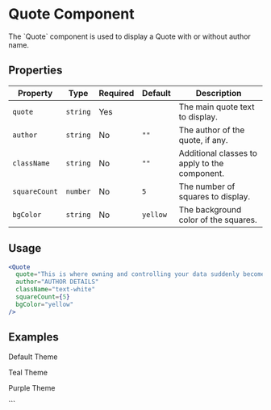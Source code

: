 
# Quote Component

<div className="component-guide text-white">
<p>The `Quote` component is used to display a Quote with or without author name.</p>

## Properties

| Property      | Type     | Required | Default  | Description                                   |
| ------------- | -------- | -------- | -------- | --------------------------------------------- |
| `quote`       | `string` | Yes      |          | The main quote text to display.               |
| `author`      | `string` | No       | `""`     | The author of the quote, if any.              |
| `className`   | `string` | No       | `""`     | Additional classes to apply to the component. |
| `squareCount` | `number` | No       | `5`      | The number of squares to display.             |
| `bgColor`     | `string` | No       | `yellow` | The background color of the squares.          |

## Usage

```jsx title="Quote Component"
<Quote
  quote="This is where owning and controlling your data suddenly becomes extremely valuable."
  author="AUTHOR DETAILS"
  className="text-white"
  squareCount={5}
  bgColor="yellow"
/>
```

## Examples

<p>Default Theme</p>
<Quote
  quote="This is where owning and controlling your data suddenly becomes extremely valuable."
  author="AUTHOR DETAILS"
  className="text-black"
  squareCount={5}
  bgColor="yellow"
/>

<p>Teal Theme</p>
<Quote
  quote="This is where owning and controlling your data suddenly becomes extremely valuable."
  author="AUTHOR DETAILS"
  className="text-black"
  squareCount={5}
  bgColor="teal"
/>

 <p>Purple Theme</p>
  <Quote
    quote="This is where owning and controlling your data suddenly becomes extremely valuable."
    author="AUTHOR DETAILS"
    className="text-white"
		squareCount={5}
		bgColor="purple"
  />
</div>
```
